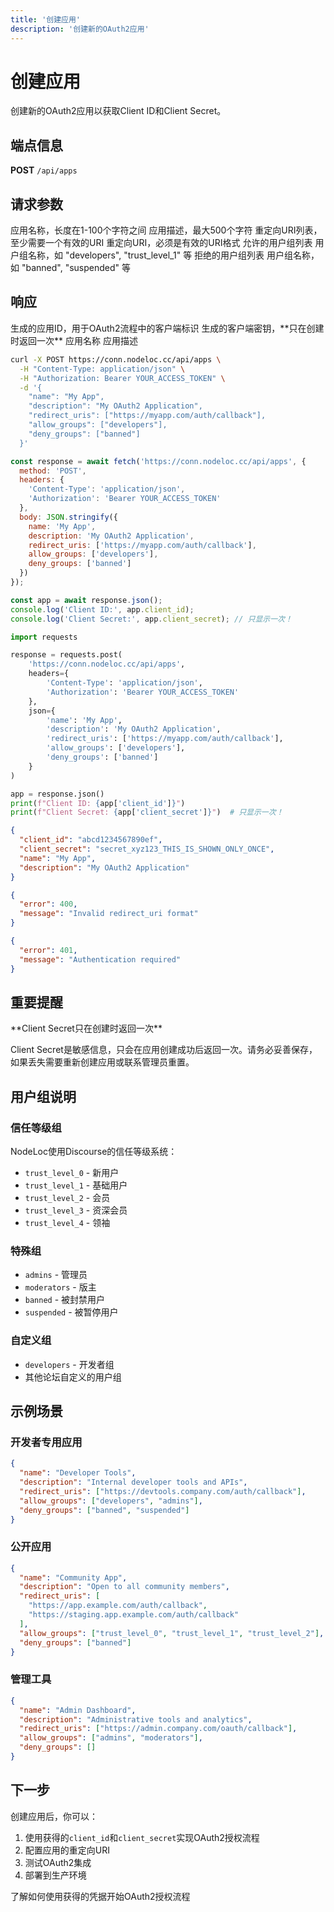 ```yaml
---
title: '创建应用'
description: '创建新的OAuth2应用'
---
```


# 创建应用

创建新的OAuth2应用以获取Client ID和Client Secret。

## 端点信息

**POST** `/api/apps`

## 请求参数

<ParamField body="name" type="string" required>
  应用名称，长度在1-100个字符之间
</ParamField>

<ParamField body="description" type="string">
  应用描述，最大500个字符
</ParamField>

<ParamField body="redirect_uris" type="array" required>
  重定向URI列表，至少需要一个有效的URI
  <Expandable title="数组项">
    <ParamField type="string">
      重定向URI，必须是有效的URI格式
    </ParamField>
  </Expandable>
</ParamField>

<ParamField body="allow_groups" type="array">
  允许的用户组列表
  <Expandable title="数组项">
    <ParamField type="string">
      用户组名称，如 "developers", "trust_level_1" 等
    </ParamField>
  </Expandable>
</ParamField>

<ParamField body="deny_groups" type="array">
  拒绝的用户组列表
  <Expandable title="数组项">
    <ParamField type="string">
      用户组名称，如 "banned", "suspended" 等
    </ParamField>
  </Expandable>
</ParamField>

## 响应

<ResponseField name="client_id" type="string">
  生成的应用ID，用于OAuth2流程中的客户端标识
</ResponseField>

<ResponseField name="client_secret" type="string">
  生成的客户端密钥，**只在创建时返回一次**
</ResponseField>

<ResponseField name="name" type="string">
  应用名称
</ResponseField>

<ResponseField name="description" type="string">
  应用描述
</ResponseField>

<RequestExample>

```bash cURL
curl -X POST https://conn.nodeloc.cc/api/apps \
  -H "Content-Type: application/json" \
  -H "Authorization: Bearer YOUR_ACCESS_TOKEN" \
  -d '{
    "name": "My App",
    "description": "My OAuth2 Application",
    "redirect_uris": ["https://myapp.com/auth/callback"],
    "allow_groups": ["developers"],
    "deny_groups": ["banned"]
  }'
```

```javascript JavaScript
const response = await fetch('https://conn.nodeloc.cc/api/apps', {
  method: 'POST',
  headers: {
    'Content-Type': 'application/json',
    'Authorization': 'Bearer YOUR_ACCESS_TOKEN'
  },
  body: JSON.stringify({
    name: 'My App',
    description: 'My OAuth2 Application',
    redirect_uris: ['https://myapp.com/auth/callback'],
    allow_groups: ['developers'],
    deny_groups: ['banned']
  })
});

const app = await response.json();
console.log('Client ID:', app.client_id);
console.log('Client Secret:', app.client_secret); // 只显示一次！
```

```python Python
import requests

response = requests.post(
    'https://conn.nodeloc.cc/api/apps',
    headers={
        'Content-Type': 'application/json',
        'Authorization': 'Bearer YOUR_ACCESS_TOKEN'
    },
    json={
        'name': 'My App',
        'description': 'My OAuth2 Application',
        'redirect_uris': ['https://myapp.com/auth/callback'],
        'allow_groups': ['developers'],
        'deny_groups': ['banned']
    }
)

app = response.json()
print(f"Client ID: {app['client_id']}")
print(f"Client Secret: {app['client_secret']}")  # 只显示一次！
```

</RequestExample>

<ResponseExample>

```json 201 成功响应
{
  "client_id": "abcd1234567890ef",
  "client_secret": "secret_xyz123_THIS_IS_SHOWN_ONLY_ONCE",
  "name": "My App",
  "description": "My OAuth2 Application"
}
```

```json 400 请求参数错误
{
  "error": 400,
  "message": "Invalid redirect_uri format"
}
```

```json 401 未认证
{
  "error": 401,
  "message": "Authentication required"
}
```

</ResponseExample>

## 重要提醒

<Warning>
**Client Secret只在创建时返回一次**

Client Secret是敏感信息，只会在应用创建成功后返回一次。请务必妥善保存，如果丢失需要重新创建应用或联系管理员重置。
</Warning>

## 用户组说明

### 信任等级组

NodeLoc使用Discourse的信任等级系统：

- `trust_level_0` - 新用户
- `trust_level_1` - 基础用户  
- `trust_level_2` - 会员
- `trust_level_3` - 资深会员
- `trust_level_4` - 领袖

### 特殊组

- `admins` - 管理员
- `moderators` - 版主
- `banned` - 被封禁用户
- `suspended` - 被暂停用户

### 自定义组

- `developers` - 开发者组
- 其他论坛自定义的用户组

## 示例场景

### 开发者专用应用

```json
{
  "name": "Developer Tools",
  "description": "Internal developer tools and APIs",
  "redirect_uris": ["https://devtools.company.com/auth/callback"],
  "allow_groups": ["developers", "admins"],
  "deny_groups": ["banned", "suspended"]
}
```

### 公开应用

```json
{
  "name": "Community App",
  "description": "Open to all community members",
  "redirect_uris": [
    "https://app.example.com/auth/callback",
    "https://staging.app.example.com/auth/callback"
  ],
  "allow_groups": ["trust_level_0", "trust_level_1", "trust_level_2"],
  "deny_groups": ["banned"]
}
```

### 管理工具

```json
{
  "name": "Admin Dashboard",
  "description": "Administrative tools and analytics",
  "redirect_uris": ["https://admin.company.com/oauth/callback"],
  "allow_groups": ["admins", "moderators"],
  "deny_groups": []
}
```

## 下一步

创建应用后，你可以：

1. 使用获得的`client_id`和`client_secret`实现OAuth2授权流程
2. 配置应用的重定向URI
3. 测试OAuth2集成
4. 部署到生产环境

<Card title="开始授权流程" icon="arrow-right" href="/api-reference/endpoint/authorize">
  了解如何使用获得的凭据开始OAuth2授权流程
</Card>